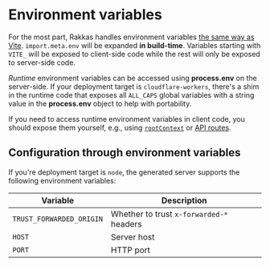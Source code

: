 # Environment variables

<!-- WARNING: Don'r remove seemingly spurious <span>s. They exist to stop Vite from expanding environment variables. -->

For the most part, Rakkas handles environment variables [the same way as Vite](https://vitejs.dev/guide/env-and-mode.html). <code><span>import.meta</span>.env</code> will be expanded **in build-time**. Variables starting with `VITE_` will be exposed to client-side code while the rest will only be exposed to server-side code.

_Runtime_ environment variables can be accessed using **<span>process</span>.env** on the server-side. If your deployment target is `cloudflare-workers`, there's a shim in the runtime code that exposes all `ALL_CAPS` global variables with a string value in the **<span>process</span>.env** object to help with portability.

If you need to access runtime environment variables in client code, you should expose them yourself, e.g., using [`rootContext`](/guide/layout-context#root-context) or [API routes](/guide/api-routes).

## Configuration through environment variables

If you're deployment target is `node`, the generated server supports the following environment variables:

| Variable                 | Description                              |
| ------------------------ | ---------------------------------------- |
| `TRUST_FORWARDED_ORIGIN` | Whether to trust `x-forwarded-*` headers |
| `HOST`                   | Server host                              |
| `PORT`                   | HTTP port                                |
